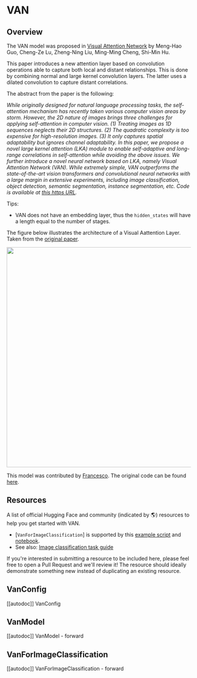 <!--Copyright 2022 The HuggingFace Team. All rights reserved.

Licensed under the Apache License, Version 2.0 (the "License"); you may not use this file except in compliance with
the License. You may obtain a copy of the License at

http://www.apache.org/licenses/LICENSE-2.0

Unless required by applicable law or agreed to in writing, software distributed under the License is distributed on
an "AS IS" BASIS, WITHOUT WARRANTIES OR CONDITIONS OF ANY KIND, either express or implied. See the License for the
specific language governing permissions and limitations under the License.
-->

# VAN

## Overview

The VAN model was proposed in [Visual Attention Network](https://arxiv.org/abs/2202.09741) by Meng-Hao Guo, Cheng-Ze Lu, Zheng-Ning Liu, Ming-Ming Cheng, Shi-Min Hu.

This paper introduces a new attention layer based on convolution operations able to capture both local and distant relationships. This is done by combining normal and large kernel convolution layers. The latter uses a dilated convolution to capture distant correlations.

The abstract from the paper is the following:

*While originally designed for natural language processing tasks, the self-attention mechanism has recently taken various computer vision areas by storm. However, the 2D nature of images brings three challenges for applying self-attention in computer vision. (1) Treating images as 1D sequences neglects their 2D structures. (2) The quadratic complexity is too expensive for high-resolution images. (3) It only captures spatial adaptability but ignores channel adaptability. In this paper, we propose a novel large kernel attention (LKA) module to enable self-adaptive and long-range correlations in self-attention while avoiding the above issues. We further introduce a novel neural network based on LKA, namely Visual Attention Network (VAN). While extremely simple, VAN outperforms the state-of-the-art vision transformers and convolutional neural networks with a large margin in extensive experiments, including image classification, object detection, semantic segmentation, instance segmentation, etc. Code is available at [this https URL](https://github.com/Visual-Attention-Network/VAN-Classification).*

Tips:

- VAN does not have an embedding layer, thus the `hidden_states` will have a length equal to the number of stages.

The figure below illustrates the architecture of a Visual Aattention Layer. Taken from the [original paper](https://arxiv.org/abs/2202.09741).

<img width="600" src="https://huggingface.co/datasets/huggingface/documentation-images/resolve/main/van_architecture.png"/>

This model was contributed by [Francesco](https://huggingface.co/Francesco). The original code can be found [here](https://github.com/Visual-Attention-Network/VAN-Classification).

## Resources

A list of official Hugging Face and community (indicated by 🌎) resources to help you get started with VAN.

<PipelineTag pipeline="image-classification"/>

- [`VanForImageClassification`] is supported by this [example script](https://github.com/huggingface/transformers/tree/main/examples/pytorch/image-classification) and [notebook](https://colab.research.google.com/github/huggingface/notebooks/blob/main/examples/image_classification.ipynb).
- See also: [Image classification task guide](../tasks/image_classification)

If you're interested in submitting a resource to be included here, please feel free to open a Pull Request and we'll review it! The resource should ideally demonstrate something new instead of duplicating an existing resource.

## VanConfig

[[autodoc]] VanConfig


## VanModel

[[autodoc]] VanModel
    - forward


## VanForImageClassification

[[autodoc]] VanForImageClassification
    - forward

